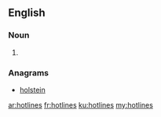 ==English==

===Noun===
{{head|en}}

# {{plural of|hotline}}

===Anagrams===
* [[holstein#English|holstein]]

[[ar:hotlines]]
[[fr:hotlines]]
[[ku:hotlines]]
[[my:hotlines]]